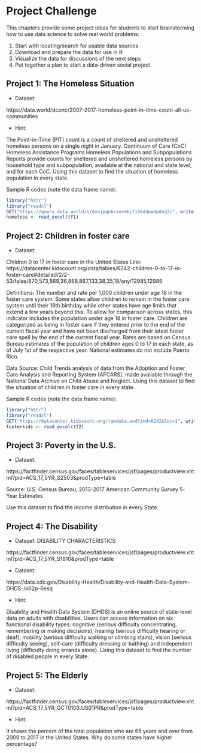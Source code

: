 # Project Challenge {#Projects}

This chapters provide some project ideas for students to start brainstorming how to use data science to solve real world problems:

1. Start with locating/search for usable data sources
2. Download and prepare the data for use in R
3. Visualize the data for discussions of the next steps
4. Put together a plan to start a data-driven social project.

## Project 1: The Homeless Situation

- Dataset:

https://data.world/dconc/2007-2017-homeless-point-in-time-count-all-us-communities

-  Hint:

The Point-in-Time (PIT) count is a count of sheltered and unsheltered homeless persons on a single night in January.
Continuum of Care (CoC) Homeless Assistance Programs Homeless Populations and Subpopulations Reports provide counts for sheltered and unsheltered homeless persons by household type and subpopulation, available at the national and state level, and for each CoC.
Using this dataset to find the situation of homeless population in every state.

Sample R codes (note the data frame name):
```r

library("httr")
library("readxl")
GET("https://query.data.world/s/dxnjpgn6rsevmkjti56ddpw4pduq3c", write_disk(tf1 <- tempfile(fileext = ".xlsx")))
homeless <- read_excel(tf1)

```

## Project 2: Children in foster care

- Dataset: 

Children 0 to 17 in foster care in the United States Link: https://datacenter.kidscount.org/data/tables/6242-children-0-to-17-in-foster-care#detailed/2/2-53/false/870,573,869,36,868,867,133,38,35,18/any/12985,12986

Definitions: The number and rate per 1,000 children under age 18 in the foster care system. Some states allow children to remain in the foster care system until their 18th birthday while other states have age limits that extend a few years beyond this. To allow for comparison across states, this indicator includes the population under age 18 in foster care. Children are categorized as being in foster care if they entered prior to the end of the current fiscal year and have not been discharged from their latest foster care spell by the end of the current fiscal year. Rates are based on Census Bureau estimates of the population of children ages 0 to 17 in each state, as of July 1st of the respective year. National estimates do not include Puerto Rico.

Data Source: Child Trends analysis of data from the Adoption and Foster Care Analysis and Reporting System (AFCARS), made available through the National Data Archive on Child Abuse and Neglect.
Using this dataset to find the situation of children in foster care in every state.

Sample R codes (note the data frame name):
```r

library("httr")
library("readxl")
GET("https://datacenter.kidscount.org/rawdata.axd?ind=6242&loc=1", write_disk(tf2<- tempfile(fileext = ".xlsx")))
fosterkids <- read_excel(tf2)

```



## Project 3: Poverty in the U.S.

- Dataset: 

https://factfinder.census.gov/faces/tableservices/jsf/pages/productview.xhtml?pid=ACS_17_5YR_S2503&prodType=table

Source: U.S. Census Bureau, 2013-2017 American Community Survey 5-Year Estimates

Use this dataset to find the income distribution in every State.


## Project 4: The Disability 

- Dataset: DISABILITY CHARACTERISTICS

https://factfinder.census.gov/faces/tableservices/jsf/pages/productview.xhtml?pid=ACS_17_5YR_S1810&prodType=table

- Dataset:

https://data.cdc.gov/Disability-Health/Disability-and-Health-Data-System-DHDS-/k62p-6esq

- Hint:

Disability and Health Data System (DHDS) is an online source of state-level data on adults with disabilities. Users can access information on six functional disability types: cognitive (serious difficulty concentrating, remembering or making decisions), hearing (serious difficulty hearing or deaf), mobility (serious difficulty walking or climbing stairs), vision (serious difficulty seeing), self-care (difficulty dressing or bathing) and independent living (difficulty doing errands alone).
Using this dataset to find the number of disabled people in every State.

## Project 5: The Elderly

- Dataset: 

https://factfinder.census.gov/faces/tableservices/jsf/pages/productview.xhtml?pid=ACS_17_5YR_GCT0103.US01PR&prodType=table

- Hint: 

It shows the percent of the total population who are 65 years and over from 2009 to 2017 in the United States.
Why do some states have higher percentage? 
  
